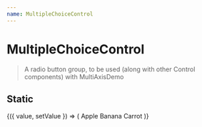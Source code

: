 ```yaml
---
name: MultipleChoiceControl
---
```




# MultipleChoiceControl

> A radio button group, to be used (along with other Control components) with
> MultiAxisDemo

## Static

<Playground>
  <Value>
    {({ value, setValue }) => (
      <MultipleChoiceControl
        id="things"
        label="Things"
        selectedChoiceId={value}
        handleSelect={setValue}
      >
        <Choice id="a">Apple</Choice>
        <Choice id="b">Banana</Choice>
        <Choice id="c">Carrot</Choice>
      </MultipleChoiceControl>
    )}
  </Value>
</Playground>
